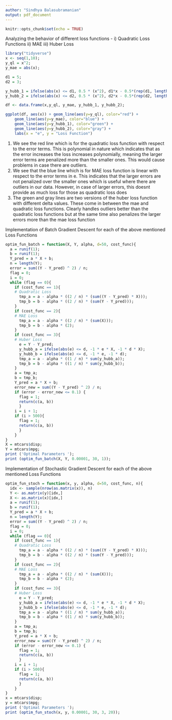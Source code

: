 ---
author: "Sindhya Balasubramanian"
output: pdf_document
---

```{r setup, include=FALSE}
knitr::opts_chunk$set(echo = TRUE)
```

Analyzing the behavior of different loss functions - 
i) Quadratic Loss Functions
ii) MAE
iii) Huber Loss
```{r}
library("tidyverse")
x <- seq(1,10);
y_ql = x^2;
y_mae = abs(x);

d1 = 5;
d2 = 3;

y_hubb_1 = ifelse(abs(x) <= d1, 0.5 * (x^2), d1*x - 0.5*(rep(d1, length(x))^2) )
y_hubb_2 = ifelse(abs(x) <= d2, 0.5 * (x^2), d2*x - 0.5*(rep(d2, length(x))^2) )

df <- data.frame(x,y_ql, y_mae, y_hubb_1, y_hubb_2);

ggplot(df, aes(x)) + geom_line(aes(y=y_ql), color="red") +
    geom_line(aes(y=y_mae), color="blue") +
    geom_line(aes(y=y_hubb_1), color="green") +
    geom_line(aes(y=y_hubb_2), color="gray") +
    labs(x = "e", y = "Loss Function")
```


1. We see the red line which is for the quadratic loss function with respect to the error terms. This is polynomial in nature which indicates that as the error increases the loss increases polynomially, meaning the larger error terms are penalized more than the smaller ones. This would cause problems in case there are outliers.
2. We see that the blue line which is for MAE loss function is linear with respect to the error terms in e. This indicates that the larger errors are not penalized over the smaller ones which is useful where there are outliers in our data. However, in case of larger errors, this doesnt provide as much loss for those as quadratic loss does
3. The green and gray lines are two versions of the huber loss function with different delta values. These come in between the mae and quadratic loss functions. Clearly handles outliers better than the quadratic loss functions but at the same time also penalizes the larger errors more than the mae loss function


Implementation of Batch Gradient Descent for each of the above mentioned Loss Functions
```{r}

optim_fun_batch = function(X, Y, alpha, d=50, cost_func){
  a = runif(1);
  b = runif(1);
  Y_pred = a * X + b;
  n = length(Y);
  error = sum((Y - Y_pred) ^ 2) / n;
  flag = 0;
  i = 0;
  while (flag == 0){
    if (cost_func == 1){
    # Quadratic Loss
      tmp_a = a - alpha * ((2 / n) * (sum((Y - Y_pred) * X)));
      tmp_b = b - alpha * ((2 / n) * (sum(Y - Y_pred)));
    }
    if (cost_func == 2){
    # MAE Loss
      tmp_a = a - alpha * ((2 / n) * (sum(X)));
      tmp_b = b - alpha * (2);
    }
    if (cost_func == 3){
    # Huber Loss
      e = Y - Y_pred;
      y_hubb_a = ifelse(abs(e) <= d, -1 * e * X, -1 * d * X);
      y_hubb_b = ifelse(abs(e) <= d, -1 * e, -1 * d);
      tmp_a = a - alpha * ((1 / n) * sum(y_hubb_a));
      tmp_b = b - alpha * ((1 / n) * sum(y_hubb_b));
    }
    a = tmp_a;
    b = tmp_b;
    Y_pred = a * X + b;
    error_new = sum((Y - Y_pred) ^ 2) / n;
    if (error - error_new <= 0.1) {
      flag = 1;
      return(c(a, b))
      }
    i = i + 1;
    if (i > 500){
      flag = 1;
      return(c(a, b))
      }
    }
}
X = mtcars$disp;
Y = mtcars$mpg;
print ('Optimal Parameters ');
print (optim_fun_batch(X, Y, 0.00001, 30, 1));
```

Implementation of Stochastic Gradient Descent for each of the above mentioned Loss Functions
```{r}

optim_fun_stoch = function(x, y, alpha, d=50, cost_func, n){
  idx <- sample(nrow(as.matrix(x)), n)
  Y <- as.matrix(y)[idx,]
  X <- as.matrix(x)[idx,]
  a = runif(1);
  b = runif(1);
  Y_pred = a * X + b;
  n = length(Y);
  error = sum((Y - Y_pred) ^ 2) / n;
  flag = 0;
  i = 0;
  while (flag == 0){
    if (cost_func == 1){
    # Quadratic Loss
      tmp_a = a - alpha * ((2 / n) * (sum((Y - Y_pred) * X)));
      tmp_b = b - alpha * ((2 / n) * (sum(Y - Y_pred)));
    }
    if (cost_func == 2){
    # MAE Loss
      tmp_a = a - alpha * ((2 / n) * (sum(X)));
      tmp_b = b - alpha * (2);
    }
    if (cost_func == 3){
    # Huber Loss
      e = Y - Y_pred;
      y_hubb_a = ifelse(abs(e) <= d, -1 * e * X, -1 * d * X);
      y_hubb_b = ifelse(abs(e) <= d, -1 * e, -1 * d);
      tmp_a = a - alpha * ((1 / n) * sum(y_hubb_a));
      tmp_b = b - alpha * ((1 / n) * sum(y_hubb_b));
    }
    a = tmp_a;
    b = tmp_b;
    Y_pred = a * X + b;
    error_new = sum((Y - Y_pred) ^ 2) / n;
    if (error - error_new <= 0.1) {
      flag = 1;
      return(c(a, b))
      }
    i = i + 1;
    if (i > 500){
      flag = 1;
      return(c(a, b))
      }
    }
}
x = mtcars$disp;
y = mtcars$mpg;
print ('Optimal Parameters ');
print (optim_fun_stoch(x, y, 0.00001, 30, 3, 20));
```

